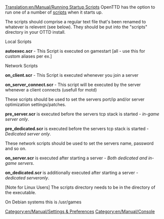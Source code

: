 [[Translation:en/Manual/Running Startup Scripts]]
OpenTTD has the option to run one of a number of [[en/Archive/Manual/Scripts|scripts]] when it starts up.

The scripts should comprise a regular text file that's been renamed to whatever is relevent (see below). They should be put into the "scripts" directory in your OTTD install.

Local Scripts

'''autoexec.scr''' - This Script is executed on gamestart [all - use this for custom aliases per ex.]


Network Scripts

'''on_client.scr''' - This Script is executed whenever you join a server

'''on_server_connect.scr''' - This script will be executed by the server whenever a client connects (usefull for motd)



These scripts should be used to set the servers port/ip and/or server optimization settings/patches.

'''pre_server.scr''' is executed before the servers tcp stack is started - ''in-game server only''.

'''pre_dedicated.scr''' is executed before the servers tcp stack is started - ''Dedicated server only''.


These network scripts should be used to set the servers name, password and so on.

'''on_server.scr''' is executed after starting a server - ''Both dedicated and in-game servers''.

'''on_dedicated.scr''' is additionally executed after starting a server - ''dedicated serveronly''.



[Note for Linux Users]
The scripts directory needs to be in the directory of the executable.

On Debian systems this is /usr/games


[[Category:en/Manual/Settings & Preferences]]
[[Category:en/Manual/Console]]